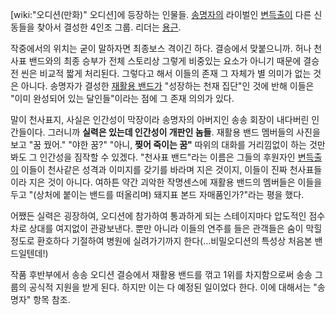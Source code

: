 [wiki:"오디션(만화)" 오디션]에 등장하는 인물들. [[송명자]]의 라이벌인 [[변득출]]이 다른 신동들을 찾아서 결성한 4인조 그룹. 리더는 [[용근]].

작중에서의 위치는 굳이 말하자면 최종보스 격이긴 하다. 결승에서 맞붙으니까. 허나 천사표 밴드와의 최종 승부가 전체 스토리상 그렇게 비중있는 요소가 아니기 때문에 결승전 씬은 비교적 짧게 처리된다. 그렇다고 해서 이들의 존재 그 자체가 별 의미가 없는 것은 아니다. 송명자가 결성한 [[재활용 밴드]]가 "성장하는 천재 집단"인 것에 반해 이들은 "이미 완성되어 있는 달인들"이라는 점에 그 존재 의의가 있다.

말이 천사표지, 사실은 인간성이 막장이라 송명자의 아버지인 송송 회장이 내다버린 인간들이다. 그러니까 '''실력은 있는데 인간성이 개판인 놈들'''. 재활용 밴드 멤버들의 사진을 보고 "꿈 꿨어." "야한 꿈?" "아니, '''찢어 죽이는 꿈"''' 따위의 대화를 거리낌없이 하는 것만 봐도 그 인간성을 짐작할 수 있겠다. "천사표 밴드"라는 이름은 그들의 후원자인 [[변득출]]이 이들이 천사같은 성격과 이미지를 갖기를 바라며 지은 것이지, 이들이 진짜 천사표들이라 지은 것이 아니다. 여하튼 약간 괴악한 작명센스에 재활용 밴드의 멤버들은 이들을 두고 "(상처에 붙이는 밴드를 떠올리며) 돼지표 본드 자매품인가?"라는 평을 했다.

어쨌든 실력은 굉장하여, 오디션에 참가하여 통과하게 되는 스테이지마다 압도적인 점수차로 상대를 여지없이 관광보낸다. 뿐만 아니라 이들의 연주를 들은 관객들은 숨이 막힐 정도로 환호하다 기절하여 병원에 실려가기까지 한다(…비밀오디션의 특성상 처음본 밴드일텐데!)

작품 후반부에서 송송 오디션 결승에서 재활용 밴드를 꺾고 1위를 차지함으로써 송송 그룹의 공식적 지원을 받게 된다. 하지만 이는 다 예정된 일이었다 한다. 이에 대해서는 "송명자" 항목 참조.
